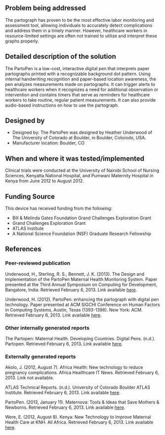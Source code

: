 {{Medical Device
|Health Topic=Maternal mortality
|Classification=Preventative
|Scope=Clinical trial
|Location=Africa, Asia, South America
|Image=Partopen.jpg
}}
<!-- Please make sure to use the format provided below for consistency between all devices. -->
==Problem being addressed==
The partograph has proven to be the most effective labor monitoring and assessment tool, allowing individuals to accurately detect complications and address them in a timely manner.  However, healthcare workers in resource-limited settings are often not trained to utilize and interpret these graphs properly.

==Detailed description of the solution==
The PartoPen is a low-cost, interactive digital pen that interprets paper partographs printed with a recognizable background dot pattern.  Using internal handwriting recognition and paper-based location awareness, the pen analyzes measurements made on partographs. It can trigger alerts to healthcare workers when it recognizes a need for additional observation or intervention and contains timers that serve as reminders for healthcare workers to take routine, regular patient measurements. It can also provide audio-based instructions on how to use the partograph.

==Designed by==
*Designed by: The PartoPen was designed by Heather Underwood of The University of Colorado at Boulder, in Boulder, Colorodo, USA. 
*Manufacturer location: Boulder, CO

==When and where it was tested/implemented ==
Clinical trials were conducted at the University of Nairobi School of Nursing Sciences, Kenyatta National Hospital, and Pumwani Maternity Hospital in Kenya from June 2012 to August 2012.

==Funding Source==
This device has received funding from the following:
*Bill & Melinda Gates Foundation Grand Challenges Exploration Grant
*Grand Challenges Exploration Grant
*ATLAS Institute
*A National Science Foundation (NSF) Graduate Research Fellowship

==References==
===Peer-reviewed publication===
Underwood, H., Sterling, R. S., Bennett, J. K. (2013). The Design and Implementation of the PartoPen Maternal Health Monitoring System.  Paper presented at the Third Annual Symposium on Computing for Development, Bangalore, India. Retrieved February 6, 2013. Link available [http://dev2013.org/papers/dev-final41.pdf here].

Underwood, H. (2012). PartoPen: enhancing the partograph with digital pen technology. Paper presented at ACM SIGCHI Conference on Human Factors in Computing Systems, Austin, Texas (1393-1398). New York: ACM. Retrieved February 6, 2013. Link available [http://dl.acm.org/citation.cfm?id=2212461 here].

===Other internally generated reports===
The Partopen: Maternal Health. Developing Countries. Digital Pens. (n.d.). Partopen. Retrieved February 6, 2013. Link available [http://www.partopen.com/index.html here].

===Externally generated reports===
Akolo, J. (2012, August 7). Africa Health: New technology to reduce pregnancy complications. Africa Healthcare IT News. Retrieved February 6, 2013.  Link not available.

ATLAS Technical Reports. (n.d.). University of Colorado Boulder ATLAS Institute. Retrieved February 6, 2013. Link available [http://www.colorado.edu/atlas/research/technicalreports.html here].

PartoPen. (2013, January 11). Maternova: Tools & Ideas that Save Mothers & Newborns. Retrieved February 6, 2013. Link available [http://maternova.net/health-innovations/partopen here].

Were, E. (2012, August 8). Kenya: New Technology to Improve Maternal Health Care at KNH. All Africa. Retrieved February 6, 2013. Link available [http://allafrica.com/stories/201208090105.html here].

<!-- Add relevant categories, such as [[Category:HIV]] or [[Category:Malaria]] below this line -->